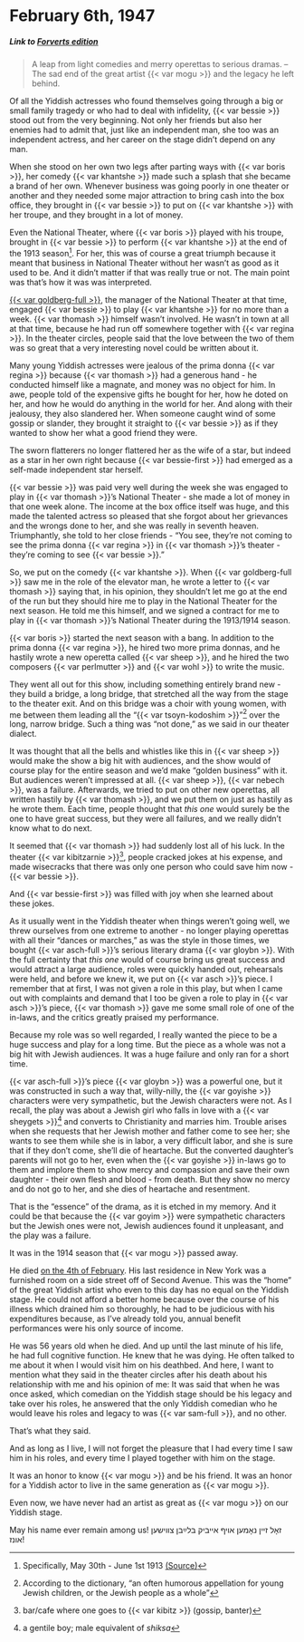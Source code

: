 # February 6th, 1947

##### _Link to [Forverts edition](https://www.nli.org.il/en/newspapers/frw/1947/02/06/01/)_ {.unnumbered}

> A leap from light comedies and merry operettas to serious dramas. --  The sad end of the great artist {{< var mogu >}} and the legacy he left behind.

Of all the Yiddish actresses who found themselves going through a big or small family tragedy or who had to deal with infidelity, {{< var bessie >}} stood out from the very beginning. Not only her friends but also her enemies had to admit that, just like an independent man, she too was an independent actress, and her career on the stage didn't depend on any man.

When she stood on her own two legs after parting ways with {{< var boris >}}, her comedy {{< var khantshe >}} made such a splash that she became a brand of her own. Whenever business was going poorly in one theater or another and they needed some major attraction to bring cash into the box office, they brought in {{< var bessie >}} to put on {{< var khantshe >}} with her troupe, and they brought in a lot of money.

Even the National Theater, where {{< var boris >}} played with his troupe, brought in {{< var bessie >}} to perform {{< var khantshe >}} at the end of the 1913 season^[Specifically, May 30th - June 1st 1913 [(Source)](https://www.nli.org.il/en/newspapers/frw/1913/05/26/01/article/16.1)]. For her, this was of course a great triumph because it meant that business in National Theater without her wasn't as good as it used to be. And it didn't matter if that was really true or not. The main point was that's how it was was interpreted.

[{{< var goldberg-full >}}](https://www.museumoffamilyhistory.com/yt/lex/G/goldberg-louie.htm), the manager of the National Theater at that time, engaged {{< var bessie >}} to play {{< var khantshe >}} for no more than a week. {{< var thomash >}} himself wasn't involved. He wasn't in town at all at that time, because he had run off somewhere together with {{< var regina >}}. In the theater circles, people said that the love between the two of them was so great that a very interesting novel could be written about it.

Many young Yiddish actresses were jealous of the prima donna {{< var regina >}} because {{< var thomash >}} had a generous hand - he conducted himself like a magnate, and money was no object for him. In awe, people told of the expensive gifts he bought for her, how he doted on her, and how he would do anything in the world for her. And along with their jealousy, they also slandered her. When someone caught wind of some gossip or slander, they brought it straight to {{< var bessie >}} as if they wanted to show her what a good friend they were.

The sworn flatterers no longer flattered her as the wife of a star, but indeed as a star in her own right because {{< var bessie-first >}} had emerged as a self-made independent star herself.

{{< var bessie >}} was paid very well during the week she was engaged to play in {{< var thomash >}}'s National Theater - she made a lot of money in that one week alone. The income at the box office itself was huge, and this made the talented actress so pleased that she forgot about her grievances and the wrongs done to her, and she was really in seventh heaven. Triumphantly, she told to her close friends - "You see, they're not coming to see the prima donna {{< var regina >}} in {{< var thomash >}}'s theater - they're coming to see {{< var bessie >}}."

So, we put on the comedy {{< var khantshe >}}. When {{< var goldberg-full >}} saw me in the role of the elevator man, he wrote a letter to {{< var thomash >}} saying that, in his opinion, they shouldn't let me go at the end of the run but they should hire me to play in the National Theater for the next season. He told me this himself, and we signed a contract for me to play in {{< var thomash >}}'s National Theater during the 1913/1914 season.

{{< var boris >}} started the next season with a bang. In addition to the prima donna {{< var regina >}}, he hired two more prima donnas, and he hastily wrote a new operetta called {{< var sheep >}}, and he hired the two composers {{< var perlmutter >}} and {{< var wohl >}} to write the music.

They went all out for this show, including something entirely brand new - they build a bridge, a long bridge, that stretched all the way from the stage to the theater exit. And on this bridge was a choir with young women, with me between them leading all the "{{< var tsoyn-kodoshim >}}"^[According to the dictionary, "an often humorous appellation for young Jewish children, or the Jewish people as a whole"] over the long, narrow bridge. Such a thing was "not done," as we said in our theater dialect.

It was thought that all the bells and whistles like this in {{< var sheep >}} would make the show a big hit with audiences, and the show would of course play for the entire season and we'd make "golden business" with it. But audiences weren't impressed at all. {{< var sheep >}}, {{< var nebech >}}, was a failure. Afterwards, we tried to put on other new operettas, all written hastily by {{< var thomash >}}, and we put them on just as hastily as he wrote them. Each time, people thought that _this one_ would surely be the one to have great success, but they were all failures, and we really didn't know what to do next.

It seemed that {{< var thomash >}} had suddenly lost all of his luck. In the theater {{< var kibitzarnie >}}^[bar/cafe where one goes to {{< var kibitz >}} (gossip, banter)], people cracked jokes at his expense, and made wisecracks that there was only one person who could save him now - {{< var bessie >}}.

And {{< var bessie-first >}} was filled with joy when she learned about these jokes.

As it usually went in the Yiddish theater when things weren't going well, we threw ourselves from one extreme to another - no longer playing operettas with all their "dances or marches," as was the style in those times, we bought {{< var asch-full >}}'s serious literary drama {{< var gloybn >}}. With the full certainty that _this one_ would of course bring us great success and would attract a large audience, roles were quickly handed out, rehearsals were held, and before we knew it, we put on {{< var asch >}}'s piece. I remember that at first, I was not given a role in this play, but when I came out with complaints and demand that I too be given a role to play in {{< var asch >}}'s piece, {{< var thomash >}} gave me some small role of one of the in-laws, and the critics greatly praised my performance.

Because my role was so well regarded, I really wanted the piece to be a huge success and play for a long time. But the piece as a whole was not a big hit with Jewish audiences. It was a huge failure and only ran for a short time.

{{< var asch-full >}}'s piece {{< var gloybn >}} was a powerful one, but it was constructed in such a way that, willy-nilly, the {{< var goyishe >}} characters were very sympathetic, but the Jewish characters were not. As I recall, the play was about a Jewish girl who falls in love with a {{< var sheygets >}}^[a gentile boy; male equivalent of _shiksa_] and converts to Christianity and marries him. Trouble arises when she requests that her Jewish mother and father come to see her; she wants to see them while she is in labor, a very difficult labor, and she is sure that if they don't come, she'll die of heartache. But the converted daughter's parents will not go to her, even when the {{< var goyishe >}} in-laws go to them and implore them to show mercy and compassion and save their own daughter - their own flesh and blood - from death. But they show no mercy and do not go to her, and she dies of heartache and resentment.

That is the "essence" of the drama, as it is etched in my memory. And it could be that because the {{< var goyim >}} were sympathetic characters but the Jewish ones were not, Jewish audiences found it unpleasant, and the play was a failure.

It was in the 1914 season that {{< var mogu >}} passed away.

He died [on the 4th of February](https://www.nli.org.il/en/newspapers/frw/1914/02/04/01/article/2/). His last residence in New York was a furnished room on a side street off of Second Avenue. This was the "home" of the great Yiddish artist who even to this day has no equal on the Yiddish stage. He could not afford a better home because over the course of his illness which drained him so thoroughly, he had to be judicious with his expenditures because, as I've already told you, annual benefit performances were his only source of income.

He was 56 years old when he died. And up until the last minute of his life, he had full cognitive function. He knew that he was dying. He often talked to me about it when I would visit him on his deathbed. And here, I want to mention what they said in the theater circles after his death about his relationship with me and his opinion of me: It was said that when he was once asked, which comedian on the Yiddish stage should be his legacy and take over his roles, he answered that the only Yiddish comedian who he would leave his roles and legacy to was {{< var sam-full >}}, and no other.

That's what they said.

And as long as I live, I will not forget the pleasure that I had every time I saw him in his roles, and every time I played together with him on the stage.

It was an honor to know {{< var mogu >}} and be his friend. It was an honor for a Yiddish actor to live in the same generation as {{< var mogu >}}.

Even now, we have never had an artist as great as {{< var mogu >}} on our Yiddish stage.

May his name ever remain among us!
זאָל זיין נאָמען אויף אייביק בלײַבן צווישען אונז!